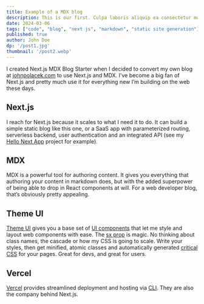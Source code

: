 ```yaml
---
title: Example of a MDX blog
description: This is our first. Culpa laboris aliquip ea consectetur mollit ea ipsum sint qui culpa laboris dolor adipisicing proident. Blog post. Really cool
date: 2024-03-06
tags: ["code", "blog", "next js", "markdown", "static site generation"]
published: true
author: John Doe 
dp: '/post1.jpg'
thumbnail: '/post2.webp'
---
```



I created Next.js MDX Blog Starter when I decided to convert my own blog at [johnpolacek.com](http://johnpolacek.com/) to use Next.js and MDX. I've become a big fan of Next.js and pretty much use it for everything new I’m building on the web these days.

## Next.js

I reach for Next.js because it scales to what I need it to do. It can build a simple static blog like this one, or a SaaS app with parameterized routing, serverless backend, user authentication and an integrated API (see my [Hello Next App](https://hellonextapp.com/) project for example).

## MDX

MDX is a powerful tool for authoring content. It gives you everything that authoring your content in markdown does, but with the added superpower of being able to drop in React components at will. For a web developer blog, that’s obviously pretty appealing.

## Theme UI

[Theme UI](https://theme-ui.com/home/) gives you a base set of [UI components](https://theme-ui.com/components) that let me style and layout web components with ease. The [sx prop](https://theme-ui.com/sx-prop) is magic. No thinking about class names, the cascade or how my CSS is going to scale. Write your styles, then get minified, atomic classes and automatically generated [critical CSS](https://web.dev/extract-critical-css/) for your pages. Great for devs, and great for users.

## Vercel

[Vercel](https://vercel.com/) provides streamlined deployment and hosting via [CLI](https://vercel.com/docs/cli#getting-started). They are also the company behind Next.js.